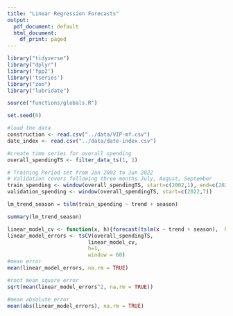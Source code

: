 ```yaml
---
title: "Linear Regression Forecasts"
output:
  pdf_document: default
  html_document:
    df_print: paged
---
```

```r
library("tidyverse")
library("dplyr")
library('fpp2')
library('tseries')
library("zoo")
library("lubridate")
```

```r
source("functions/globals.R")
```

```r
set.seed(0)
```


```r
#load the data
construction <- read.csv("../data/VIP-mf.csv")
date_index <- read.csv("../data/date-index.csv")
```
```r
#create time series for overall spending
overall_spendingTS <- filter_data_ts(1, 1)

# Training Period set from Jan 2002 to Jun 2022
# Validation covers following three months July, August, September
train_spending <- window(overall_spendingTS, start=c(2002,1), end=c(2022,6))
validation_spending <- window(overall_spendingTS, start=c(2022,7))
```

```r
lm_trend_season = tslm(train_spending ~ trend + season)

summary(lm_trend_season)
```

```r
linear_model_cv <- function(x, h){forecast(tslm(x ~ trend + season),  h=h)}
linear_model_errors <- tsCV(overall_spendingTS,
                          linear_model_cv,
                          h=1,
                          window = 60)
#mean error
mean(linear_model_errors, na.rm = TRUE)
```
```r
#root mean square error
sqrt(mean(linear_model_errors^2, na.rm = TRUE))
```

```r
#mean absolute error
mean(abs(linear_model_errors), na.rm = TRUE)
```


